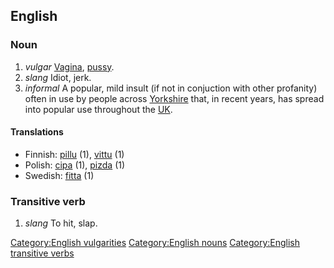 == English ==

=== Noun ===

# ''vulgar'' [[Vagina]], [[pussy]].
# ''slang'' Idiot, jerk.
# ''informal'' A popular, mild insult (if not in conjuction with other profanity) often in use by people across [[wikipedia:Yorkshire|Yorkshire]] that, in recent years, has spread into popular use throughout the [[wikipedia:UK|UK]].

==== Translations ====

* Finnish: [[pillu]] (1), [[vittu]] (1)
* Polish: [[cipa]] (1), [[pizda]] (1)
* Swedish: [[fitta]] (1)

=== Transitive verb ===

# ''slang'' To hit, slap.

[[Category:English vulgarities]]
[[Category:English nouns]]
[[Category:English transitive verbs]]